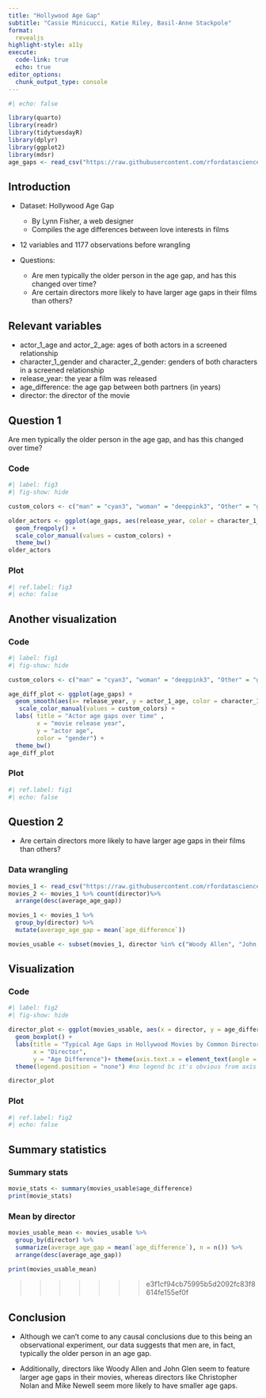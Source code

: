 ```yaml
---
title: "Hollywood Age Gap"
subtitle: "Cassie Minicucci, Katie Riley, Basil-Anne Stackpole"
format: 
  revealjs
highlight-style: a11y
execute:
  code-link: true
  echo: true
editor_options: 
  chunk_output_type: console
---
```

```r
#| echo: false

library(quarto)
library(readr)
library(tidytuesdayR)
library(dplyr)
library(ggplot2)
library(mdsr)
age_gaps <- read_csv("https://raw.githubusercontent.com/rfordatascience/tidytuesday/master/data/2023/2023-02-14/age_gaps.csv", show_col_types = FALSE)

```


## Introduction

* Dataset: Hollywood Age Gap
  + By Lynn Fisher, a web designer
  + Compiles the age differences between love interests in films
  
* 12 variables and 1177 observations before wrangling

* Questions: 
  + Are men typically the older person in the age gap, and has this changed over time?
  + Are certain directors more likely to have larger age gaps in their films than others?


## Relevant variables
* actor_1_age and actor_2_age: ages of both actors in a screened relationship
* character_1_gender and character_2_gender: genders of both characters in a screened relationship
* release_year: the year a film was released
* age_difference: the age gap between both partners (in years)
* director: the director of the movie


## Question 1 {.smaller}

Are men typically the older person in the age gap, and has this changed over time?

::: {.panel-tabset}

### Code

```r
#| label: fig3
#| fig-show: hide

custom_colors <- c("man" = "cyan3", "woman" = "deeppink3", "Other" = "gray")

older_actors <- ggplot(age_gaps, aes(release_year, color = character_1_gender))+
  geom_freqpoly() +
  scale_color_manual(values = custom_colors) +
  theme_bw()
older_actors
```

### Plot

```r
#| ref.label: fig3
#| echo: false 
```

:::

## Another visualization

::: {.panel-tabset}

### Code

```r
#| label: fig1
#| fig-show: hide

custom_colors <- c("man" = "cyan3", "woman" = "deeppink3", "Other" = "gray")

age_diff_plot <- ggplot(age_gaps) +
  geom_smooth(aes(x= release_year, y = actor_1_age, color = character_1_gender)) +
   scale_color_manual(values = custom_colors) +
  labs( title = "Actor age gaps over time" ,
        x = "movie release year",
        y = "actor age",
        color = "gender") +
  theme_bw()
age_diff_plot
```

### Plot

```r
#| ref.label: fig1
#| echo: false 
```

:::

## Question 2
 
* Are certain directors more likely to have larger age gaps in their films than others?

### Data wrangling

```r
movies_1 <- read_csv("https://raw.githubusercontent.com/rfordatascience/tidytuesday/master/data/2023/2023-02-14/age_gaps.csv", show_col_types = FALSE)
movies_2 <- movies_1 %>% count(director)%>%
  arrange(desc(average_age_gap))
```

```r
movies_1 <- movies_1 %>%
  group_by(director) %>%
  mutate(average_age_gap = mean(`age_difference`)) 

```

```r
movies_usable <- subset(movies_1, director %in% c("Woody Allen", "John Glen", "Martin Scorsese", "Mike Newell", "Steven Spielberg", "Christopher Nolan", "David Fincher", "Dennis Dugan", "Guy Hamilton", "Mike Nichols"))

```

## Visualization

::: {.panel-tabset}

### Code

```r
#| label: fig2
#| fig-show: hide

director_plot <- ggplot(movies_usable, aes(x = director, y = age_difference, fill= director)) +
  geom_boxplot() +
  labs(title = "Typical Age Gaps in Hollywood Movies by Common Directors",
       x = "Director",
       y = "Age Difference")+ theme(axis.text.x = element_text(angle = 90, vjust = 0.5, hjust=1))+
  theme(legend.position = "none") #no legend bc it's obvious from axis labels

director_plot
```

### Plot

```r
#| ref.label: fig2
#| echo: false 
```

:::

## Summary statistics

::: {.panel-tabset}

### Summary stats

```r
movie_stats <- summary(movies_usable$age_difference)
print(movie_stats)

```

### Mean by director

```r
movies_usable_mean <- movies_usable %>%
  group_by(director) %>%
  summarize(average_age_gap = mean(`age_difference`), n = n()) %>%
  arrange(desc(average_age_gap))

print(movies_usable_mean)

```
>>>>>>> e3f1cf94cb75995b5d2092fc83f8614fe155ef0f

:::

## Conclusion

* Although we can't come to any causal conclusions due to this being an observational experiment, our data suggests that men are, in fact, typically the older person in an age gap.

* Additionally, directors like Woody Allen and John Glen seem to feature larger age gaps in their movies, whereas directors like Christopher Nolan and Mike Newell seem more likely to have smaller age gaps.
